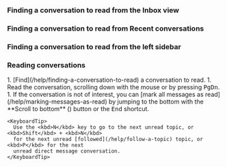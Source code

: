 



<ConversationDefinition />

<ConversationRecommendation />

### Finding a conversation to read from the Inbox view

<InboxIntro />

<InboxInstructions />

### Finding a conversation to read from Recent conversations

<RecentConversations />

### Finding a conversation to read from the left sidebar

<LeftSidebarConversations />

### Reading conversations

<Tabs>
  <TabItem label="Desktop/Web">
    <Steps>
      1. [Find](/help/finding-a-conversation-to-read) a conversation to read.
      1. Read the conversation, scrolling down with the mouse or by pressing
         <kbd>PgDn</kbd>.
      1. If the conversation is not of interest, you can
         [mark all messages as read](/help/marking-messages-as-read) by
         jumping to the bottom with the **Scroll to bottom**
         (<ChevronDownIcon />) button or the <kbd>End</kbd> shortcut.
    </Steps>

    <KeyboardTip>
      Use the <kbd>N</kbd> key to go to the next unread topic, or <kbd>Shift</kbd> + <kbd>N</kbd>
      for the next unread [followed](/help/follow-a-topic) topic, or <kbd>P</kbd> for the next
      unread direct message conversation.
    </KeyboardTip>
  </TabItem>
</Tabs>
